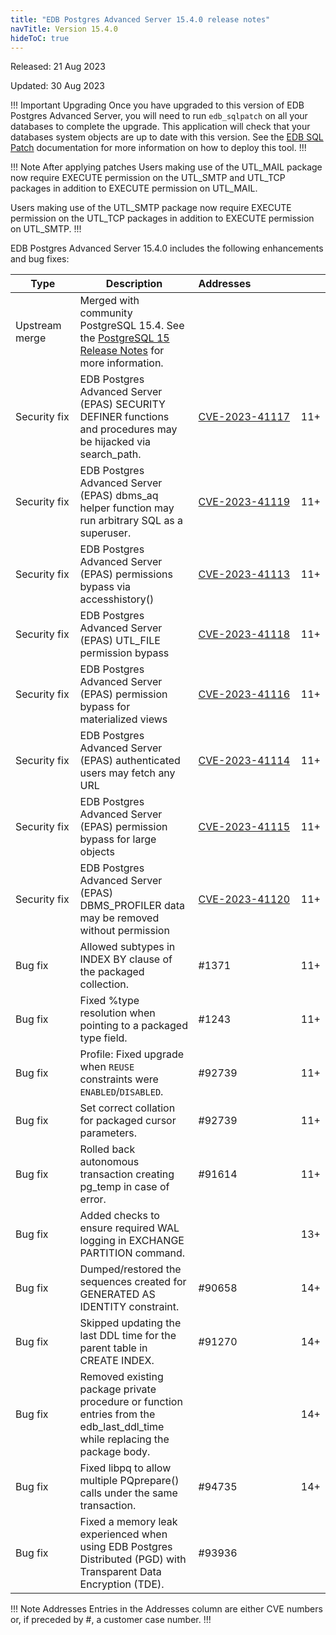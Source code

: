```yaml
---
title: "EDB Postgres Advanced Server 15.4.0 release notes"
navTitle: Version 15.4.0
hideToC: true
---
```


Released: 21 Aug 2023

Updated: 30 Aug 2023

!!! Important Upgrading
Once you have upgraded to this version of EDB Postgres Advanced Server, you will need to run `edb_sqlpatch` on all your databases to complete the upgrade. This application will check that your databases system objects are up to date with this version. See the [EDB SQL Patch](/tools/edb_sqlpatch) documentation for more information on how to deploy this tool.
!!!

!!! Note After applying patches
Users making use of the UTL_MAIL package now require EXECUTE permission on the UTL_SMTP and UTL_TCP packages in addition to EXECUTE permission on UTL_MAIL.

Users making use of the UTL_SMTP package now require EXECUTE permission on the UTL_TCP packages in addition to EXECUTE permission on UTL_SMTP.
!!!

EDB Postgres Advanced Server 15.4.0 includes the following enhancements and bug fixes:

|       Type        |                                                                       Description                                                                        | Addresses&nbsp;&nbsp;&nbsp;&nbsp;&nbsp;&nbsp;&nbsp;&nbsp;&nbsp;&nbsp;&nbsp;&nbsp;&nbsp;&nbsp;&nbsp; |     |
| ----------------- | -------------------------------------------------------------------------------------------------------------------------------------------------------- | --------------------------------------------------------------------------------------------------- | --- |
| Upstream merge    | Merged with community PostgreSQL 15.4. See the [PostgreSQL 15 Release Notes](https://www.postgresql.org/docs/15/release-15-4.html) for more information. |                                                                                                     |     |
| Security&nbsp;fix | EDB Postgres Advanced Server (EPAS) SECURITY DEFINER functions and procedures may be hijacked via search_path.                                           | [CVE-2023-41117](/security/advisories/cve202341117/)                                             | 11+ |
| Security&nbsp;fix | EDB Postgres Advanced Server (EPAS) dbms_aq helper function may run arbitrary SQL as a superuser.                                                        | [CVE-2023-41119](/security/advisories/cve202341119/)                                             | 11+ |
| Security&nbsp;fix | EDB Postgres Advanced Server (EPAS) permissions bypass via accesshistory()                                                                               | [CVE-2023-41113](/security/advisories/cve202341113/)                                             | 11+ |
| Security&nbsp;fix | EDB Postgres Advanced Server (EPAS) UTL_FILE permission bypass                                                                                           | [CVE-2023-41118](/security/advisories/cve202341118/)                                             | 11+ |
| Security&nbsp;fix | EDB Postgres Advanced Server (EPAS) permission bypass for materialized views                                                                             | [CVE-2023-41116](/security/advisories/cve202341116/)                                             | 11+ |
| Security&nbsp;fix | EDB Postgres Advanced Server (EPAS) authenticated users may fetch any URL                                                                                | [CVE-2023-41114](/security/advisories/cve202341114/)                                             | 11+ |
| Security&nbsp;fix | EDB Postgres Advanced Server (EPAS) permission bypass for large objects                                                                                  | [CVE-2023-41115](/security/advisories/cve202341115/)                                             | 11+ |
| Security&nbsp;fix | EDB Postgres Advanced Server (EPAS) DBMS_PROFILER data may be removed without permission                                                                 | [CVE-2023-41120](/security/advisories/cve202341120/)                                             | 11+ |
| Bug&nbsp;fix      | Allowed subtypes in INDEX BY clause of the packaged collection.                                                                                          | #1371                                                                                               | 11+ |
| Bug&nbsp;fix      | Fixed %type resolution when pointing to a packaged type field.                                                                                           | #1243                                                                                               | 11+ |
| Bug&nbsp;fix      | Profile: Fixed upgrade when `REUSE` constraints were `ENABLED`/`DISABLED`.                                                                               | #92739                                                                                              | 11+ |
| Bug&nbsp;fix      | Set correct collation for packaged cursor parameters.                                                                                                    | #92739                                                                                              | 11+ |
| Bug&nbsp;fix      | Rolled back autonomous transaction creating pg_temp in case of error.                                                                                    | #91614                                                                                              | 11+ |
| Bug&nbsp;fix      | Added checks to ensure required WAL logging in EXCHANGE PARTITION command.                                                                               |                                                                                                     | 13+ |
| Bug&nbsp;fix      | Dumped/restored the sequences created for GENERATED AS IDENTITY constraint.                                                                              | #90658                                                                                              | 14+ |
| Bug&nbsp;fix      | Skipped updating the last DDL time for the parent table in CREATE INDEX.                                                                                 | #91270                                                                                              | 14+ |
| Bug&nbsp;fix      | Removed existing package private procedure or function entries from the edb_last_ddl_time while replacing the package body.                              |                                                                                                     | 14+ |
| Bug&nbsp;fix      | Fixed libpq to allow multiple PQprepare() calls under the same transaction.                                                                              | #94735                                                                                              | 14+ |
| Bug&nbsp;fix      | Fixed a memory leak experienced when using EDB Postgres Distributed (PGD) with Transparent Data Encryption (TDE).                                                                                                                                     | #93936                                                                                              |     |

!!! Note Addresses
Entries in the Addresses column are either CVE numbers or, if preceded by #, a customer case number.
!!!
